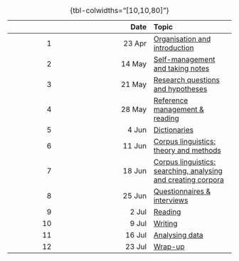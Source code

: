 |    |   Date | Topic |
|---:|-------:|:------|
|  1 | 23 Apr | [Organisation and introduction](01_organisation-introduction/01_organisation-introduction.qmd) |
|  2 | 14 May | [Self-management and taking notes](02_self-management-notes/02_self-management-notes.qmd) |
|  3 | 21 May | [Research questions and hypotheses](03_research-questions-hypotheses/03_research-questions-hypotheses.qmd) |
|  4 | 28 May | [Reference management & reading](04_reference-management-reading/04_reference-management-reading.qmd) |
|  5 |  4 Jun | [Dictionaries](05_dictionaries/05_dictionaries.qmd) |
|  6 | 11 Jun | [Corpus linguistics: theory and methods](06_corpus-linguistics-theory-methods/06_corpus-linguistics-theory-methods.qmd) |
|  7 | 18 Jun | [Corpus linguistics: searching, analysing and creating corpora](07_corpus-linguistics-2/07_corpus-linguistics-2.qmd) |
|  8 | 25 Jun | [Questionnaires & interviews](08_questionnaires-interview/questionnaires-interviews.qmd) |
|  9 |  2 Jul | [Reading](09_reading/09_reading.qmd) |
| 10 |  9 Jul | [Writing](10_writing/10_writing.qmd) |
| 11 | 16 Jul | [Analysing data](11_analysing-data/11_analysing-data.qmd) |
| 12 | 23 Jul | [Wrap-up](12_wrap-up/12_wrap-up.qmd) |
: {tbl-colwidths="[10,10,80]"}